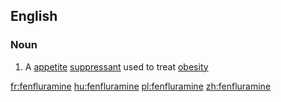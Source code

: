 ==English==

===Noun===
{{wikipedia}}
{{en-noun|-}}

# A [[appetite]] [[suppressant]] used to treat [[obesity]]

[[fr:fenfluramine]]
[[hu:fenfluramine]]
[[pl:fenfluramine]]
[[zh:fenfluramine]]